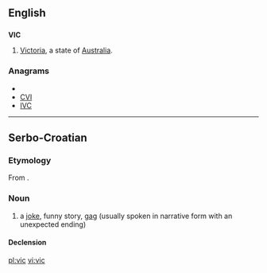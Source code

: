 ==English==
==={{abbreviation}}===
'''VIC'''
#[[Victoria]], a state of [[Australia]].

===Anagrams===
* {{alphagram|[[civ#English|civ]]}} 
* [[CVI#English|CVI]]
* [[IVC#English|IVC]]

----

==Serbo-Croatian==

===Etymology===
From {{etyl|de|sh}} {{term|Witz|lang=de}}.

===Noun===
{{sh-noun|g=m|head=vȉc|r|виц|ви̏ц}}

# a [[joke]], funny story, [[gag]] (usually spoken in narrative form with an unexpected ending)

====Declension====
{{sh-decl-noun
|vȉc|vicevi
|vìca|viceva
|vicu|vicevima
|vic|viceve
|vicu|vicevi
|vicu|vicevima
|vicem|vicevima
}}

[[pl:vic]]
[[vi:vic]]